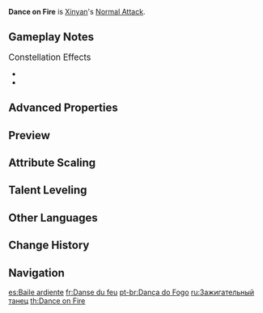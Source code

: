 {{Talent Infobox
|image         = Talent Dance on Fire.png
|character     = Xinyan
|type          = Normal Attack
|info          = '''Normal Attack'''<br />Performs up to 4 consecutive strikes.<br /><br />'''Charged Attack'''<br />Drains Stamina over time to perform continuous spinning attacks against all nearby opponents.<br />At the end of the sequence, performs a more powerful slash.<br /><br />'''Plunging Attack'''<br />Plunges from mid-air to strike the ground below, damaging opponents along the path and dealing [[AoE]] DMG upon impact.
|hit1          = 76.5–205%
|hit2          = 36.1–96.6%
|hit3          = 46.4–124%
|hit4          = 47.3–127%
|attr5         = Charged Attack Cyclic DMG
|value5        = 59.3–159%
|attr6         = Charged Attack Final DMG
|value6        = 113–302%
|attr7         = Charged Attack Stamina Cost
|value7        = 40/s
|attr8         = Max Duration
|value8        = 5s
|attr9         = Plunge DMG
|value9        = 74.6–199%
|attr10        = Low Plunge DMG
|value10       = 149–399%
|attr11        = High Plunge DMG
|value11       = 186–498%
|scale_att1    = ATK
}}
'''Dance on Fire''' is [[Xinyan]]'s [[Normal Attack]].

==Gameplay Notes==
;<big>Constellation Effects</big>
*{{TalentNote|constellation|1|Fatal Acceleration}}
*{{TalentNote|constellation|6|Rockin' in a Flaming World}}

==Advanced Properties==
{{Advanced Properties
|title   = Normal Attack 1-Hit
|gu      = 1U
|icdtag  = Normal Attack
|icdtype = 2.5s/3 Hits
|poise   = 96.6
|impulse = 3
|blunt   = 1

|title2   = Normal Attack 2-Hit
|gu2      = 1U
|icdtag2  = Normal Attack
|icdtype2 = 2.5s/3 Hits
|poise2   = 93.15
|impulse2 = 3
|blunt2   = 1

|title3   = Normal Attack 3-Hit
|gu3      = 1U
|icdtag3  = Normal Attack
|icdtype3 = 2.5s/3 Hits
|poise3   = 121.9
|impulse3 = 3
|blunt3   = 1

|title4   = Normal Attack 4-Hit
|gu4      = 1U
|icdtag4  = Normal Attack
|icdtype4 = 2.5s/3 Hits
|poise4   = 146.63
|impulse4 = 6
|blunt4   = 1

|title5   = Charged Attack Cyclic
|gu5      = 1U
|icdtag5  = Normal Attack
|icdtype5 = 2.5s/3 Hits
|poise5   = 60
|impulse5 = 3
|blunt5   = 1

|title6   = Charged Attack Final Slash
|gu6      = 1U
|icdtag6  = Normal Attack
|icdtype6 = 2.5s/3 Hits
|poise6   = 120
|impulse6 = 5
|blunt6   = 1

|title7   = Plunging Attack Collision
|gu7      = 0U
|icdtag7  = none
|poise7   = 35
|impulse7 = 2

|title8   = Low Plunge
|gu8      = 1U
|icdtag8  = none
|poise8   = 150
|impulse8 = 4
|blunt8   = 1

|title9   = High Plunge
|gu9      = 1U
|icdtag9  = none
|poise9   = 200
|impulse9 = 7
|blunt9   = 1
}}

==Preview==
{{Preview
|file1=Dance on Fire Normal Preview
|caption1=Normal Attack

|file2=Dance on Fire Charged Preview
|caption2=Charged Attack

|file3=Dance on Fire Plunge Preview
|caption3=Plunging Attack
}}

==Attribute Scaling==
{{Talent Scaling
|talentType=Normal Attack
|levels=11
|order=hit1,hit2,hit3,hit4,charged_title,chargedattackspinningdmg,chargedattackfinaldmg,stamina,maxduration,plunge_title,plunge,plungelow,plungehigh
|titles=1-Hit DMG (%),2-Hit DMG (%),3-Hit DMG (%),4-Hit DMG (%),Charged Attack,Charged Attack Cyclic DMG (%),Charged Attack Final DMG (%),Charged Attack Stamina Cost,Max Duration,Plunging Attack,Plunge DMG (%),Low Plunge DMG (%),High Plunge DMG (%)
|hit1_1=76.54
|hit1_2=82.77
|hit1_3=89
|hit1_4=97.9
|hit1_5=104.13
|hit1_6=111.25
|hit1_7=121.04
|hit1_8=130.83
|hit1_9=140.62
|hit1_10=151.3
|hit1_11=161.98
|hit2_1=73.96
|hit2_2=79.98
|hit2_3=86
|hit2_4=94.6
|hit2_5=100.62
|hit2_6=107.5
|hit2_7=116.96
|hit2_8=126.42
|hit2_9=135.88
|hit2_10=146.2
|hit2_11=156.52
|hit3_1=95.46
|hit3_2=103.23
|hit3_3=111
|hit3_4=122.1
|hit3_5=129.87
|hit3_6=138.75
|hit3_7=150.96
|hit3_8=163.17
|hit3_9=175.38
|hit3_10=188.7
|hit3_11=202.02
|hit4_1=115.84
|hit4_2=125.27
|hit4_3=134.7
|hit4_4=148.17
|hit4_5=157.6
|hit4_6=168.38
|hit4_7=183.19
|hit4_8=198.01
|hit4_9=212.83
|hit4_10=228.99
|hit4_11=245.15
|chargedattackspinningdmg_1=62.55
|chargedattackspinningdmg_2=67.64
|chargedattackspinningdmg_3=72.73
|chargedattackspinningdmg_4=80
|chargedattackspinningdmg_5=85.09
|chargedattackspinningdmg_6=90.91
|chargedattackspinningdmg_7=98.91
|chargedattackspinningdmg_8=106.91
|chargedattackspinningdmg_9=114.91
|chargedattackspinningdmg_10=123.64
|chargedattackspinningdmg_11=132.36
|chargedattackfinaldmg_1=113.09
|chargedattackfinaldmg_2=122.3
|chargedattackfinaldmg_3=131.5
|chargedattackfinaldmg_4=144.65
|chargedattackfinaldmg_5=153.86
|chargedattackfinaldmg_6=164.38
|chargedattackfinaldmg_7=178.84
|chargedattackfinaldmg_8=193.31
|chargedattackfinaldmg_9=207.77
|chargedattackfinaldmg_10=223.55
|chargedattackfinaldmg_11=239.33
|stamina=40/s
|maxduration=5s
|plunge_1=74.59
|plunge_2=80.66
|plunge_3=86.73
|plunge_4=95.4
|plunge_5=101.47
|plunge_6=108.41
|plunge_7=117.95
|plunge_8=127.49
|plunge_9=137.03
|plunge_10=147.44
|plunge_11=157.85
|plungelow_1=149.14
|plungelow_2=161.28
|plungelow_3=173.42
|plungelow_4=190.77
|plungelow_5=202.91
|plungelow_6=216.78
|plungelow_7=235.86
|plungelow_8=254.93
|plungelow_9=274.01
|plungelow_10=294.82
|plungelow_11=315.63
|plungehigh_1=186.29
|plungehigh_2=201.45
|plungehigh_3=216.62
|plungehigh_4=238.28
|plungehigh_5=253.44
|plungehigh_6=270.77
|plungehigh_7=294.6
|plungehigh_8=318.42
|plungehigh_9=342.25
|plungehigh_10=368.25
|plungehigh_11=394.24
}}

==Talent Leveling==
{{Talent Upgrade|Xinyan}}

==Other Languages==
{{Other Languages
|en      = Dance on Fire
|zhs     = 炎舞
|zhs_rm  = Yán Wǔ
|zht     = 炎舞
|zht_rm  = Yán Wǔ
|zh_tl   = Flame Dance
|ja      = 炎舞
|ja_rm   = Enbu{{Assumed}}
|ja_tl   = Flame Dance
|ja_note = Identical to the Chinese name, but may double as a pun on the word {{ja|演舞|rm=enbu|tl=dance performance}}.
|ko      = 염무
|ko_rm   = Yeommu
|ko_tl   = Dance of Flames
|es      = Baile ardiente
|es_tl   = Fire Dance
|fr      = Danse du feu
|fr_tl   = Dance of Fire
|ru      = Зажигательный танец
|ru_tl   = Dance on Fire
|th      = Dance on Fire
|vi      = {{tt|Viêm Vũ|炎舞}}
|vi_tl   = Flame Dance
|de      = Tanz der Flammen
|de_tl   = Dance of Flames
|id      = Dance on Fire
|pt      = Dança do Fogo
|pt_tl   = Dance of Fire
|tr      = Ateşle Dans
|tr_tl   = 
|it      = Danza sul fuoco
|it_tl   = Dance on Fire
}}

==Change History==
{{Change History|1.1}}
<!--
==References==
{{Reflist}}-->

==Navigation==
{{Talent Navbox|Xinyan}}

[[es:Baile ardiente]]
[[fr:Danse du feu]]
[[pt-br:Dança do Fogo]]
[[ru:Зажигательный танец]]
[[th:Dance on Fire]]